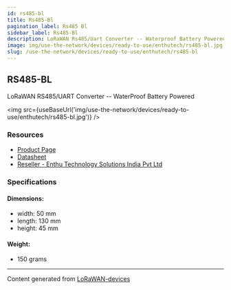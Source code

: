 ```yaml
---
id: rs485-bl
title: Rs485-Bl
pagination_label: Rs485 Bl
sidebar_label: Rs485-Bl
description: LoRaWAN Rs485/Uart Converter -- Waterproof Battery Powered
image: img/use-the-network/devices/ready-to-use/enthutech/rs485-bl.jpg
slug: /use-the-network/devices/ready-to-use/enthutech/rs485-bl
---
```



## RS485-BL

LoRaWAN RS485/UART Converter -- WaterProof Battery Powered

<img src={useBaseUrl('img/use-the-network/devices/ready-to-use/enthutech/rs485-bl.jpg')} />

### Resources

- [Product Page](http://www.dragino.com/products/lora-lorawan-end-node/item/167-rs485-bl.html)
- [Datasheet](http://www.dragino.com/downloads/index.php?dir=LoRa_End_Node/RS485-BL/&file=Datasheet_RS485-BL_WaterProof_BatteryPower_RS485_UART_to_LoRaWAN_Converter.pdf)
- [Reseller - Enthu Technology Solutions India Pvt Ltd](https://www.enthutech.in/zh_HK/shop/category/lora-devices-2)

### Specifications

#### Dimensions:

- width: 50 mm
- length: 130 mm
- height: 45 mm

#### Weight:

- 150 grams

---

Content generated from [LoRaWAN-devices](https://github.com/TheThingsNetwork/lorawan-devices)

